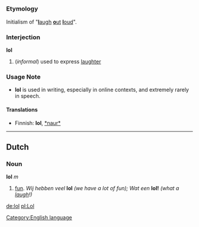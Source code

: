 =={{en}}==
[[Category:English language]]
===Etymology===
Initialism of "[[laugh|'''l'''augh]] [[out|'''o'''ut]] [[loud|'''l'''oud]]".
===Interjection===
'''lol'''

#(''informal'') used to express [[laughter]]
===Usage Note===
*'''lol''' is used in writing, especially in online contexts, and extremely rarely in speech.

====Translations====
*Finnish: '''lol''', [[*naur*]]

----
==Dutch==
===Noun===
'''lol''' ''m''

#[[fun]]. ''Wij hebben veel'' '''lol''' ''(we have a lot of fun); Wat een'' '''lol!''' ''(what a [[laugh]]!)''

[[de:lol]]
[[pl:Lol]]